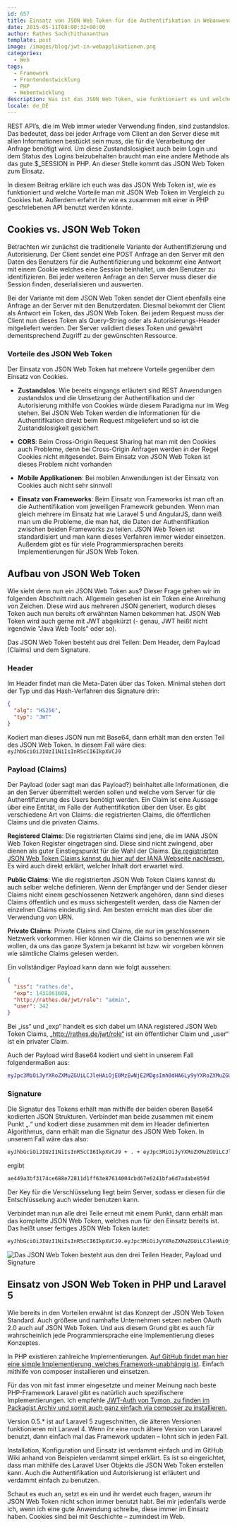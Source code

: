 ```yaml
---
id: 657
title: Einsatz von JSON Web Token für die Authentifikation in Webanwendungen
date: 2015-05-11T08:00:32+00:00
author: Rathes Sachchithananthan
template: post
image: /images/blog/jwt-in-webapplikationen.png
categories:
  - Web
tags:
  - Framework
  - Frontendentwicklung
  - PHP
  - Webentwicklung
description: Was ist das JSON Web Token, wie funktioniert es und welche Vorteile hat man mit JSON Web Token im Vergleich zu Cookies. Und es geht um die Anwendung in PHP.
locale: de_DE
---
```


REST API’s, die im Web immer wieder Verwendung finden, sind zustandslos. Das bedeutet, dass bei jeder Anfrage vom Client an den Server diese mit allen Informationen bestückt sein muss, die für die Verarbeitung der Anfrage benötigt wird. Um diese Zustandslosigkeit auch beim Login und dem Status des Logins beizubehalten braucht man eine andere Methode als das gute \$\_SESSION in PHP. An dieser Stelle kommt das JSON Web Token zum Einsatz.

In diesem Beitrag erkläre ich euch was das JSON Web Token ist, wie es funktioniert und welche Vorteile man mit JSON Web Token im Vergleich zu Cookies hat. Außerdem erfahrt ihr wie es zusammen mit einer in PHP geschriebenen API benutzt werden könnte.

<!--more-->

## Cookies vs. JSON Web Token

Betrachten wir zunächst die traditionelle Variante der Authentifizierung und Autorisierung. Der Client sendet eine POST Anfrage an den Server mit den Daten des Benutzers für die Authentifizierung und bekommt eine Antwort mit einem Cookie welches eine Session beinhaltet, um den Benutzer zu identifizieren. Bei jeder weiteren Anfrage an den Server muss dieser die Session finden, deserialisieren und auswerten.

Bei der Variante mit dem JSON Web Token sendet der Client ebenfalls eine Anfrage an der Server mit den Benutzerdaten. Diesmal bekommt der Client als Antwort ein Token, das JSON Web Token. Bei jedem Request muss der Client nun dieses Token als Query-String oder als Autorisierungs-Header mitgeliefert werden. Der Server validiert dieses Token und gewährt dementsprechend Zugriff zu der gewünschten Ressource.

### Vorteile des JSON Web Token

Der Einsatz von JSON Web Token hat mehrere Vorteile gegenüber dem Einsatz von Cookies.

- **Zustandslos**: Wie bereits eingangs erläutert sind REST Anwendungen zustandslos und die Umsetzung der Authentifikation und der Autorisierung mithilfe von Cookies würde diesem Paradigma nur im Weg stehen. Bei JSON Web Token werden die Informationen für die Authentifikation direkt beim Request mitgeliefert und so ist die Zustandslosigkeit gesichert

- **CORS**: Beim Cross-Origin Request Sharing hat man mit den Cookies auch Probleme, denn bei Cross-Origin Anfragen werden in der Regel Cookies nicht mitgesendet. Beim Einsatz von JSON Web Token ist dieses Problem nicht vorhanden

- **Mobile Applikationen**: Bei mobilen Anwendungen ist der Einsatz von Cookies auch nicht sehr sinnvoll

- **Einsatz von Frameworks**: Beim Einsatz von Frameworks ist man oft an die Authentifikation vom jeweiligen Framework gebunden. Wenn man gleich mehrere im Einsatz hat wie Laravel 5 und AngularJS, dann weiß man um die Probleme, die man hat, die Daten der Authentifikation zwischen beiden Frameworks zu teilen. JSON Web Token ist standardisiert und man kann dieses Verfahren immer wieder einsetzen. Außerdem gibt es für viele Programmiersprachen bereits Implementierungen für JSON Web Token.

## Aufbau von JSON Web Token

Wie sieht denn nun ein JSON Web Token aus? Dieser Frage gehen wir im folgenden Abschnitt nach. Allgemein gesehen ist ein Token eine Anreihung von Zeichen. Diese wird aus mehreren JSON generiert, wodurch dieses Token auch nun bereits oft erwähnten Namen bekommen hat. JSON Web Token wird auch gerne mit JWT abgekürzt (- genau, JWT heißt nicht irgendwie "Java Web Tools" oder so).

Das JSON Web Token besteht aus drei Teilen: Dem Header, dem Payload (Claims) und dem Signature.

### Header

Im Header findet man die Meta-Daten über das Token. Minimal stehen dort der Typ und das Hash-Verfahren des Signature drin:

```json
{
  "alg": "HS256",
  "typ": "JWT"
}
```

Kodiert man dieses JSON nun mit Base64, dann erhält man den ersten Teil des JSON Web Token. In diesem Fall wäre dies: `eyJhbGciOiJIUzI1NiIsInR5cCI6IkpXVCJ9`

### Payload (Claims)

Der Payload (oder sagt man das Payload?) beinhaltet alle Informationen, die an den Server übermittelt werden sollen und welche vom Server für die Authentifizierung des Users benötigt werden. Ein Claim ist eine Aussage über eine Entität, im Falle der Authentifikation über den User. Es gibt verschiedene Art von Claims: die registrierten Claims, die öffentlichen Claims und die privaten Claims.

**Registered Claims**: Die registrierten Claims sind jene, die im IANA JSON Web Token Register eingetragen sind. Diese sind nicht zwingend, aber dienen als guter Einstiegspunkt für die Wahl der Claims. [Die registrierten JSON Web Token Claims kannst du hier auf der IANA Webseite nachlesen.](http://www.iana.org/assignments/jwt/jwt.xhtml) Es wird auch direkt erklärt, welcher Inhalt dort erwartet wird.

**Public Claims**: Wie die registrierten JSON Web Token Claims kannst du auch selber welche definieren. Wenn der Empfänger und der Sender dieser Claims nicht einem geschlossenen Netzwerk angehören, dann sind dieses Claims öffentlich und es muss sichergestellt werden, dass die Namen der einzelnen Claims eindeutig sind. Am besten erreicht man dies über die Verwendung von URN.

**Private Claims**: Private Claims sind Claims, die nur im geschlossenen Netzwerk vorkommen. Hier können wir die Claims so benennen wie wir sie wollen, da uns das ganze System ja bekannt ist bzw. wir vorgeben können wie sämtliche Claims gelesen werden.

Ein vollständiger Payload kann dann wie folgt aussehen:

```json
{
  "iss": "rathes.de",
  "exp": 1431061608,
  "http://rathes.de/jwt/role": "admin",
  "user": 342
}
```

Bei „iss“ und „exp“ handelt es sich dabei um IANA registered JSON Web Token Claims, „http://rathes.de/jwt/role“ ist ein öffentlicher Claim und „user“ ist ein privater Claim.

Auch der Payload wird Base64 kodiert und sieht in unserem Fall folgendermaßen aus:

```bash
eyJpc3MiOiJyYXRoZXMuZGUiLCJleHAiOjE0MzEwNjE2MDgsImh0dHA6Ly9yYXRoZXMuZGUvand0L3JvbGUiOiJhZG1pbiIsInVzZXIiOjM0Mn0=
```

### Signature

Die Signatur des Tokens erhält man mithilfe der beiden oberen Base64 kodierten JSON Strukturen. Verbindet man beide zusammen mit einem Punkt „.“ und kodiert diese zusammen mit dem im Header definierten Algorithmus, dann erhält man die Signatur des JSON Web Token. In unserem Fall wäre das also:

```bash
eyJhbGciOiJIUzI1NiIsInR5cCI6IkpXVCJ9 + . + eyJpc3MiOiJyYXRoZXMuZGUiLCJleHAiOjE0MzEwNjE2MDgsImh0dHA6Ly9yYXRoZXMuZGUvand0L3JvbGUiOiJhZG1pbiIsInVzZXIiOjM0Mn0=
```

ergibt

```bash
ae449a3bf3174ce688e72811d1ff63e87614004cbd67e6241bfa6d7adabe859d
```

Der Key für die Verschlüsselung liegt beim Server, sodass er diesen für die Entschlüsselung auch wieder benutzen kann.

Verbindet man nun alle drei Teile erneut mit einem Punkt, dann erhält man das komplette JSON Web Token, welches nun für den Einsatz bereits ist. Das heißt unser fertiges JSON Web Token lautet:

```bash
eyJhbGciOiJIUzI1NiIsInR5cCI6IkpXVCJ9.eyJpc3MiOiJyYXRoZXMuZGUiLCJleHAiOjE0MzEwNjE2MDgsImh0dHA6Ly9yYXRoZXMuZGUvand0L3JvbGUiOiJhZG1pbiIsInVzZXIiOjM0Mn0=.ae449a3bf3174ce688e72811d1ff63e87614004cbd67e6241bfa6d7adabe859d
```

![Das JSON Web Token besteht aus den drei Teilen Header, Payload und Signature](/images/blog/json-web-token.png)

## Einsatz von JSON Web Token in PHP und Laravel 5

Wie bereits in den Vorteilen erwähnt ist das Konzept der JSON Web Token Standard. Auch größere und namhafte Unternehmen setzen neben OAuth 2.0 auch auf JSON Web Token. Und aus diesem Grund gibt es auch für wahrscheinlich jede Programmiersprache eine Implementierung dieses Konzeptes.

In PHP existieren zahlreiche Implementierungen. [Auf GitHub findet man hier eine simple Implementierung, welches Framework-unabhängig ist](https://github.com/firebase/php-jwt). Einfach mithilfe von composer installieren und einsetzen.

Für das von mit fast immer eingesetzte und meiner Meinung nach beste PHP-Framework Laravel gibt es natürlich auch spezifischere Implementierungen. Ich empfehle [JWT-Auth von Tymon, zu finden im Packagist Archiv und somit auch ganz einfach via composer zu installieren.](https://packagist.org/packages/tymon/jwt-auth)

Version 0.5.\* ist auf Laravel 5 zugeschnitten, die älteren Versionen funktionieren mit Laravel 4. Wenn ihr eine noch ältere Version von Laravel benutzt, dann einfach mal das Framework updaten – lohnt sich in jeden Fall.

Installation, Konfiguration und Einsatz ist verdammt einfach und im GitHub Wiki anhand von Beispielen verdammt simpel erklärt. Es ist so eingerichtet, dass man mithilfe des Laravel User Objekts die JSON Web Token erstellen kann. Auch die Authentifikation und Autorisierung ist erläutert und verdammt einfach zu benutzen.

Schaut es euch an, setzt es ein und ihr werdet euch fragen, warum ihr JSON Web Token nicht schon immer benutzt habt. Bei mir jedenfalls werde ich, wenn ich eine gute Anwendung schreibe, diese immer im Einsatz haben. Cookies sind bei mit Geschichte – zumindest im Web.
